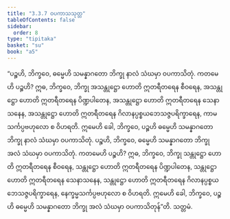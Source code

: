 ```yaml
---
title: "3.3.7 ဝပကာသသုတ္တ"
tableOfContents: false
sidebar:
  order: 8
type: "tipitaka"
basket: "su"
book: "a5"
---
```



<DynamicBreadcrumb />

<Division number="127" book="a5">

<Paragraph number="719" book="a5">
“ပဉ္စဟိ, ဘိက္ခဝေ, ဓမ္မေဟိ သမန္နာဂတော ဘိက္ခု နာလံ သံဃမှာ ဝပကာသိတုံ. ကတမေဟိ ပဉ္စဟိ? ဣဓ, ဘိက္ခဝေ, ဘိက္ခု အသန္တုဋ္ဌော ဟောတိ ဣတရီတရေန စီဝရေန, အသန္တုဋ္ဌော ဟောတိ ဣတရီတရေန ပိဏ္ဍပါတေန, အသန္တုဋ္ဌော ဟောတိ ဣတရီတရေန သေနာသနေန, အသန္တုဋ္ဌော ဟောတိ ဣတရီတရေန ဂိလာနပ္ပစ္စယဘေသဇ္ဇပရိက္ခာရေန, ကာမသင်္ကပ္ပဗဟုလော စ ဝိဟရတိ. ဣမေဟိ ခေါ, ဘိက္ခဝေ, ပဉ္စဟိ ဓမ္မေဟိ သမန္နာဂတော ဘိက္ခု နာလံ သံဃမှာ ဝပကာသိတုံ.
</Paragraph>

<Paragraph number="720" book="a5">
ပဉ္စဟိ, ဘိက္ခဝေ, ဓမ္မေဟိ သမန္နာဂတော ဘိက္ခု အလံ သံဃမှာ ဝပကာသိတုံ. ကတမေဟိ ပဉ္စဟိ? ဣဓ, ဘိက္ခဝေ, ဘိက္ခု သန္တုဋ္ဌော ဟောတိ ဣတရီတရေန စီဝရေန, သန္တုဋ္ဌော ဟောတိ ဣတရီတရေန ပိဏ္ဍပါတေန, သန္တုဋ္ဌော ဟောတိ ဣတရီတရေန သေနာသနေန, သန္တုဋ္ဌော ဟောတိ ဣတရီတရေန ဂိလာနပ္ပစ္စယဘေသဇ္ဇပရိက္ခာရေန, နေက္ခမ္မသင်္ကပ္ပဗဟုလော စ ဝိဟရတိ. ဣမေဟိ ခေါ, ဘိက္ခဝေ, ပဉ္စဟိ ဓမ္မေဟိ သမန္နာဂတော ဘိက္ခု အလံ သံဃမှာ ဝပကာသိတုန်”တိ.

</Paragraph>
</Division>

<Paragraph number="721" type="center" book="a5">
သတ္တမံ.
</Paragraph>